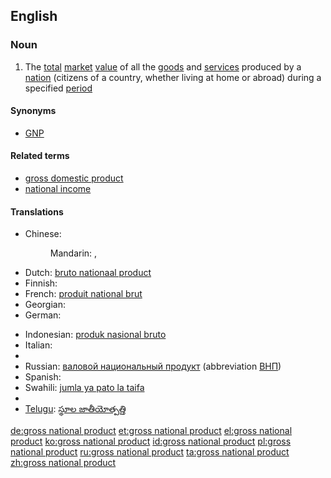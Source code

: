 {{wikipedia}}
==English==

===Noun===
{{en-noun|head=[[gross]] [[national]] [[product]]|-|s}}

# {{context|economics|lang=en}} The [[total]] [[market]] [[value]] of all the [[goods]] and [[service]]s produced by a [[nation]] (citizens of a country, whether living at home or abroad) during a specified [[period]]

====Synonyms====
* [[GNP]]

====Related terms====
* [[gross domestic product]]
* [[national income]]

====Translations====
{{trans-top|economics}}
* Chinese:
*: Mandarin: {{t|cmn|國民生產總值|sc=Hani}}, {{t|cmn|国民生产总值|tr=guómín shēngchǎn zǒngzhí|sc=Hani}}
* Dutch: [[bruto nationaal product]]
* Finnish: {{t+|fi|bruttokansantuote}}
* French: [[produit national brut]]
* Georgian: {{t-|ka|მთლიანი ეროვნული პროდუქტი|tr=mt'liani erovnuli produk'ti|sc=Geor}}
* German: {{t+|de|Bruttosozialprodukt|n}}
{{trans-mid}}
* Indonesian: [[produk nasional bruto]]
* Italian: {{t-|it|prodotto nazionale lordo}}
* {{trreq|mk}}
* Russian: [[валовой национальный продукт]] (abbreviation [[ВНП]])
* Spanish: {{t-|es|producto nacional bruto|m}}
* Swahili: [[jumla ya pato la taifa]]
* {{trreq|ta}}
* [[Telugu]]: [[స్థూల జాతీయోత్పత్తి]]
{{trans-bottom}}

[[de:gross national product]]
[[et:gross national product]]
[[el:gross national product]]
[[ko:gross national product]]
[[id:gross national product]]
[[pl:gross national product]]
[[ru:gross national product]]
[[ta:gross national product]]
[[zh:gross national product]]